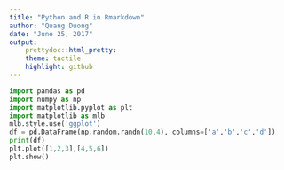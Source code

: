 ---
title: "Python and R in Rmarkdown"
author: "Quang Duong"
date: "June 25, 2017"
output:
    prettydoc::html_pretty:
    theme: tactile
    highlight: github
---
```{python}
import pandas as pd
import numpy as np
import matplotlib.pyplot as plt
import matplotlib as mlb
mlb.style.use('ggplot')
df = pd.DataFrame(np.random.randn(10,4), columns=['a','b','c','d'])
print(df)
plt.plot([1,2,3],[4,5,6])
plt.show()
```

